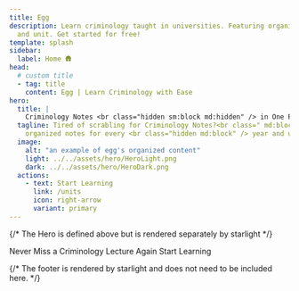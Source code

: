 ```yaml
---
title: Egg
description: Learn criminology taught in universities. Featuring organized content, for every year
  and unit. Get started for free!
template: splash
sidebar:
  label: Home 🛖 
head:
  # custom title
  - tag: title
    content: Egg | Learn Criminology with Ease
hero:
  title: |
    Criminology Notes <br class="hidden sm:block md:hidden" /> in One Place
  tagline: Tired of scrabling for Criminology Notes?<br class=" md:block" /> Get
    organized notes for every <br class="hidden md:block" /> year and unit, for free!
  image:
    alt: "an example of egg's organized content"
    light: ../../assets/hero/HeroLight.png
    dark: ../../assets/hero/HeroDark.png
  actions:
    - text: Start Learning
      link: /units
      icon: right-arrow
      variant: primary
---
```



{/* The Hero is defined above but is rendered separately by starlight */}

<section class="grid place-items-center gap-2 text-center my-32">
  <HeroHeading 
    isHero={false}
    classes="!text-4xl"
  >
    Never Miss a Criminology Lecture Again
  </HeroHeading>
  <HeroTagline
    isHero="false"
    rawHtml="Made by a Comrade for Comrades" 
  />
  <VariantLinkButton
    href="/dashboard/profile"
    icon="right-arrow"
    variant="primary"
  >Start Learning</VariantLinkButton>
</section>

{/* The footer is rendered by starlight and does not need to be included here. */}

